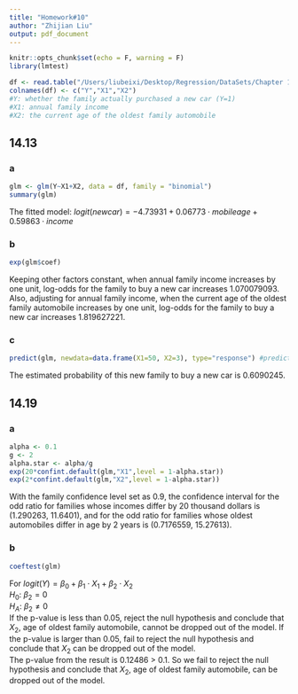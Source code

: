 ```yaml
---
title: "Homework#10"
author: "Zhijian Liu"
output: pdf_document
---
```


```r
knitr::opts_chunk$set(echo = F, warning = F)
library(lmtest)
```

```r
df <- read.table("/Users/liubeixi/Desktop/Regression/DataSets/Chapter 14 Data Sets/CH14PR13.txt")
colnames(df) <- c("Y","X1","X2")
#Y: whether the family actually purchased a new car (Y=1)
#X1: annual family income
#X2: the current age of the oldest family automobile 
```
## 14.13
### a
```r
glm <- glm(Y~X1+X2, data = df, family = "binomial")
summary(glm)
```

The fitted model: $logit(newcar)= -4.73931 +0.06773 \cdot mobileage+ 0.59863 \cdot income$

### b
```r
exp(glm$coef)
```

Keeping other factors constant, when annual family income increases by one unit, log-odds for the family to buy a new car increases 1.070079093. Also, adjusting for annual family income, when the current age of the oldest family automobile increases by one unit, log-odds for the family to buy a new car increases 1.819627221.

### c
```r
predict(glm, newdata=data.frame(X1=50, X2=3), type="response") #predicted probabilities
```

The estimated probability of this new family to buy a new car is 0.6090245.



## 14.19
### a
```r
alpha <- 0.1
g <- 2
alpha.star <- alpha/g
exp(20*confint.default(glm,"X1",level = 1-alpha.star))
exp(2*confint.default(glm,"X2",level = 1-alpha.star))
```

With the family confidence level set as 0.9, the confidence interval for the odd ratio for families whose incomes differ by 20 thousand dollars is (1.290263, 11.6401), and for the odd ratio for families whose oldest automobiles differ in age by 2 years is (0.7176559, 15.27613).

### b
```r
coeftest(glm)
```

For $logit(Y) = \beta_0 +\beta_1 \cdot X_1 +\beta_2 \cdot X_2$  
$H_0$: $\beta_2 = 0$  
$H_A$: $\beta_2 \ne 0$  
If the p-value is less than 0.05, reject the null hypothesis and conclude that $X_2$, age of oldest family automobile, cannot be dropped out of the model. If the p-value is larger than 0.05, fail to reject the null hypothesis and conclude that $X_2$ can be dropped out of the model.  
The p-value from the result is 0.12486 > 0.1. So we fail to reject the null hypothesis and conclude that $X_2$, age of oldest family automobile, can be dropped out of the model.